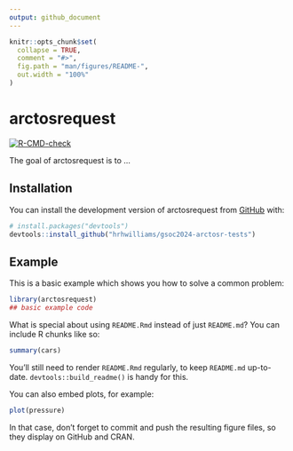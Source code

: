 ```yaml
---
output: github_document
---
```


<!-- README.md is generated from README.Rmd. Please edit that file -->

```r
knitr::opts_chunk$set(
  collapse = TRUE,
  comment = "#>",
  fig.path = "man/figures/README-",
  out.width = "100%"
)
```

# arctosrequest

<!-- badges: start -->
[![R-CMD-check](https://github.com/hrhwilliams/gsoc2024-arctosr-tests/actions/workflows/R-CMD-check.yaml/badge.svg)](https://github.com/hrhwilliams/gsoc2024-arctosr-tests/actions/workflows/R-CMD-check.yaml)
<!-- badges: end -->

The goal of arctosrequest is to ...

## Installation

You can install the development version of arctosrequest from [GitHub](https://github.com/) with:

``` r
# install.packages("devtools")
devtools::install_github("hrhwilliams/gsoc2024-arctosr-tests")
```

## Example

This is a basic example which shows you how to solve a common problem:

```r
library(arctosrequest)
## basic example code
```

What is special about using `README.Rmd` instead of just `README.md`? You can include R chunks like so:

```r
summary(cars)
```

You'll still need to render `README.Rmd` regularly, to keep `README.md` up-to-date. `devtools::build_readme()` is handy for this.

You can also embed plots, for example:

```r
plot(pressure)
```

In that case, don't forget to commit and push the resulting figure files, so they display on GitHub and CRAN.
